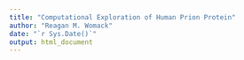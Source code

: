 ```yaml
---
title: "Computational Exploration of Human Prion Protein"
author: "Reagan M. Womack"
date: "`r Sys.Date()`"
output: html_document
---
```


